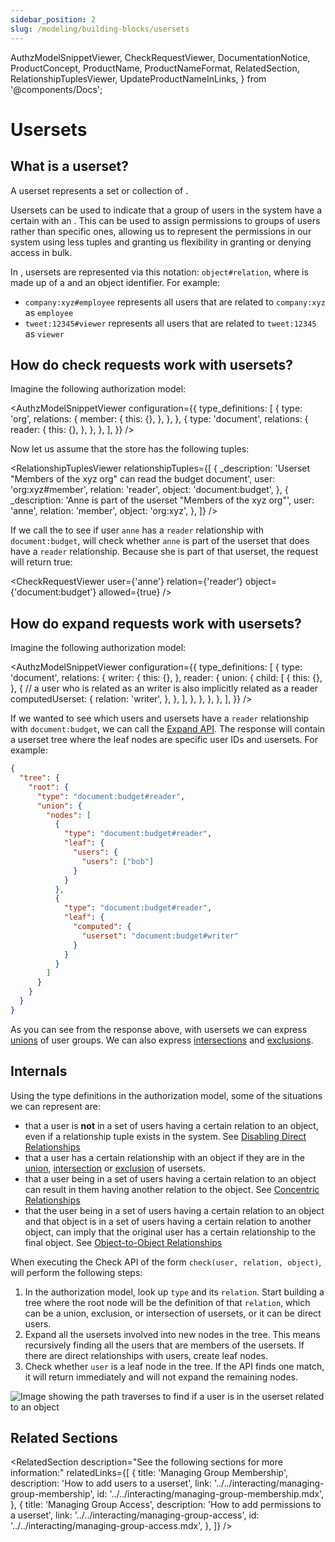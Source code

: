 ```yaml
---
sidebar_position: 2
slug: /modeling/building-blocks/usersets
---
```


  AuthzModelSnippetViewer,
  CheckRequestViewer,
  DocumentationNotice,
  ProductConcept,
  ProductName,
  ProductNameFormat,
  RelatedSection,
  RelationshipTuplesViewer,
  UpdateProductNameInLinks,
} from '@components/Docs';

# Usersets

<DocumentationNotice />

## What is a userset?

A userset represents a set or collection of <ProductConcept section="what-is-a-user" linkName="users" />.

Usersets can be used to indicate that a group of users in the system have a certain <ProductConcept section="what-is-a-relation" linkName="relation" /> with an <ProductConcept section="what-is-an-object" linkName="object" />. This can be used to assign permissions to groups of users rather than specific ones, allowing us to represent the permissions in our system using less tuples and granting us flexibility in granting or denying access in bulk.

In <ProductName format={ProductNameFormat.ShortForm}/>, usersets are represented via this notation: `object#relation`, where <ProductConcept section="what-is-an-object" linkName="object" /> is made up of a <ProductConcept section="what-is-a-type" linkName="type" /> and an object identifier. For example:

- `company:xyz#employee` represents all users that are related to `company:xyz` as `employee`
- `tweet:12345#viewer` represents all users that are related to `tweet:12345` as `viewer`

## How do check requests work with usersets?

Imagine the following authorization model:

<AuthzModelSnippetViewer
  configuration={{
    type_definitions: [
      {
        type: 'org',
        relations: {
          member: {
            this: {},
          },
        },
      },
      {
        type: 'document',
        relations: {
          reader: {
            this: {},
          },
        },
      },
    ],
  }}
/>

Now let us assume that the store has the following tuples:

<RelationshipTuplesViewer
  relationshipTuples={[
    {
      _description: 'Userset "Members of the xyz org" can read the budget document',
      user: 'org:xyz#member',
      relation: 'reader',
      object: 'document:budget',
    },
    {
      _description: 'Anne is part of the userset "Members of the xyz org"',
      user: 'anne',
      relation: 'member',
      object: 'org:xyz',
    },
  ]}
/>

If we call the <ProductConcept section="what-is-a-check-request" linkName="check API" /> to see if user `anne` has a `reader` relationship with `document:budget`, <ProductName format={ProductNameFormat.ShortForm}/> will check whether `anne` is part of the userset that does have a `reader` relationship. Because she is part of that userset, the request will return true:

<CheckRequestViewer user={'anne'} relation={'reader'} object={'document:budget'} allowed={true} />

## How do expand requests work with usersets?

Imagine the following authorization model:

<AuthzModelSnippetViewer
  configuration={{
    type_definitions: [
      {
        type: 'document',
        relations: {
          writer: {
            this: {},
          },
          reader: {
            union: {
              child: [
                {
                  this: {},
                },
                {
                  // a user who is related as an writer is also implicitly related as a reader
                  computedUserset: {
                    relation: 'writer',
                  },
                },
              ],
            },
          },
        },
      },
    ],
  }}
/>

If we wanted to see which users and usersets have a `reader` relationship with `document:budget`, we can call the [Expand API](/api/service#/Relationship%20Queries/Expand). The response will contain a userset tree where the leaf nodes are specific user IDs and usersets. For example:

```json
{
  "tree": {
    "root": {
      "type": "document:budget#reader",
      "union": {
        "nodes": [
          {
            "type": "document:budget#reader",
            "leaf": {
              "users": {
                "users": ["bob"]
              }
            }
          },
          {
            "type": "document:budget#reader",
            "leaf": {
              "computed": {
                "userset": "document:budget#writer"
              }
            }
          }
        ]
      }
    }
  }
}
```

As you can see from the response above, with usersets we can express [unions](../../configuration-language.mdx#the-union-operator) of user groups. We can also express [intersections](../../configuration-language.mdx#the-intersection-operator) and [exclusions](../../configuration-language.mdx#the-exclusion-operator).

## Internals

Using the type definitions in the authorization model, some of the situations we can represent are:

- that a user is **not** in a set of users having a certain relation to an object, even if a relationship tuple exists in the system. See [Disabling Direct Relationships](./direct-relationships.mdx#2-with-direct-relationships-disabled)
- that a user has a certain relationship with an object if they are in the [union](../../configuration-language.mdx#the-union-operator), [intersection](../../configuration-language.mdx#the-intersection-operator) or [exclusion](../../configuration-language.mdx#the-exclusion-operator) of usersets.
- that a user being in a set of users having a certain relation to an object can result in them having another relation to the object. See [Concentric Relationships](./concentric-relationships.mdx)
- that the user being in a set of users having a certain relation to an object and that object is in a set of users having a certain relation to another object, can imply that the original user has a certain relationship to the final object. See [Object-to-Object Relationships](./object-to-object-relationships.mdx)

When executing the Check API of the form `check(user, relation, object)`, <ProductName format={ProductNameFormat.ShortForm}/> will perform the following steps:

1. In the authorization model, look up `type` and its `relation`. Start building a tree where the root node will be the definition of that `relation`, which can be a union, exclusion, or intersection of usersets, or it can be direct users.
1. Expand all the usersets involved into new nodes in the tree. This means recursively finding all the users that are members of the usersets. If there are direct relationships with users, create leaf nodes.
1. Check whether `user` is a leaf node in the tree. If the API finds one match, it will return immediately and will not expand the remaining nodes.

![Image showing the path <ProductName format={ProductNameFormat.ShortForm}/> traverses to find if a user is in the userset related to an object](./assets/usersets-check-tree.png)

## Related Sections

<RelatedSection
  description="See the following sections for more information:"
  relatedLinks={[
    {
      title: 'Managing Group Membership',
      description: 'How to add users to a userset',
      link: '../../interacting/managing-group-membership',
      id: '../../interacting/managing-group-membership.mdx',
    },
    {
      title: 'Managing Group Access',
      description: 'How to add permissions to a userset',
      link: '../../interacting/managing-group-access',
      id: '../../interacting/managing-group-access.mdx',
    },
  ]}
/>
